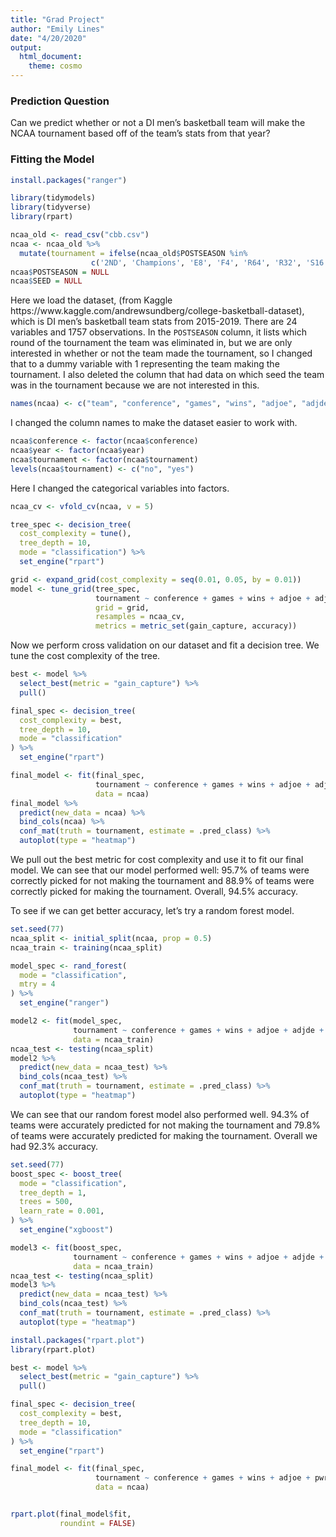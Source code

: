 ```yaml
---
title: "Grad Project"
author: "Emily Lines"
date: "4/20/2020"
output: 
  html_document: 
    theme: cosmo
---
```


### Prediction Question

Can we predict whether or not a DI men's basketball team will make the NCAA tournament based off of the team's stats from that year?

### Fitting the Model


```r
install.packages("ranger")
```


```r
library(tidymodels)
library(tidyverse)
library(rpart)

ncaa_old <- read_csv("cbb.csv")
ncaa <- ncaa_old %>%
  mutate(tournament = ifelse(ncaa_old$POSTSEASON %in% 
                  c('2ND', 'Champions', 'E8', 'F4', 'R64', 'R32', 'S16'), 1, 0))
ncaa$POSTSEASON = NULL
ncaa$SEED = NULL

```

Here we load the dataset, (from Kaggle https://www.kaggle.com/andrewsundberg/college-basketball-dataset), which is DI men's basketball team stats from 2015-2019. There are 24 variables and 1757 observations. In the `POSTSEASON` column, it lists which round of the tournament the team was eliminated in, but we are only interested in whether or not the team made the tournament, so I changed that to a dummy variable with 1 representing the team making the tournament. I also deleted the column that had data on which seed the team was in the tournament because we are not interested in this.


```r
names(ncaa) <- c("team", "conference", "games", "wins", "adjoe", "adjde", "pwrrating", "efg_o", "efg_d", "tor", "tord", "orb", "drb", "ftr","ftrd", "fg_o", "fg_d", "threep_o", "threep_d", "adj_t", "wab", "year", "tournament")
```

I changed the column names to make the dataset easier to work with.

```r
ncaa$conference <- factor(ncaa$conference)
ncaa$year <- factor(ncaa$year)
ncaa$tournament <- factor(ncaa$tournament)
levels(ncaa$tournament) <- c("no", "yes")

```

Here I changed the categorical variables into factors. 

```r
ncaa_cv <- vfold_cv(ncaa, v = 5)

tree_spec <- decision_tree(
  cost_complexity = tune(),
  tree_depth = 10,
  mode = "classification") %>%
  set_engine("rpart")

grid <- expand_grid(cost_complexity = seq(0.01, 0.05, by = 0.01))
model <- tune_grid(tree_spec,
                   tournament ~ conference + games + wins + adjoe + adjde + pwrrating + efg_o + efg_d + tor + tord + orb +drb + ftr + ftrd + fg_o + fg_d + threep_o + threep_d + adj_t + wab + year,
                   grid = grid,
                   resamples = ncaa_cv,
                   metrics = metric_set(gain_capture, accuracy))
```

Now we perform cross validation on our dataset and fit a decision tree. We tune the cost complexity of the tree. 


```r
best <- model %>%
  select_best(metric = "gain_capture") %>%
  pull()

final_spec <- decision_tree(
  cost_complexity = best,
  tree_depth = 10,
  mode = "classification"
) %>%
  set_engine("rpart")

final_model <- fit(final_spec,
                   tournament ~ conference + games + wins + adjoe + adjde + pwrrating + efg_o + efg_d + tor + tord + orb +drb + ftr + ftrd + fg_o + fg_d + threep_o + threep_d + adj_t + wab + year,
                   data = ncaa)
final_model %>%
  predict(new_data = ncaa) %>%
  bind_cols(ncaa) %>%
  conf_mat(truth = tournament, estimate = .pred_class) %>%
  autoplot(type = "heatmap")


```

We pull out the best metric for cost complexity and use it to fit our final model. We can see that our model performed well: 95.7% of teams were correctly picked for not making the tournament and 88.9% of teams were correctly picked for making the tournament. Overall, 94.5% accuracy. 

To see if we can get better accuracy, let's try a random forest model.

```r
set.seed(77)
ncaa_split <- initial_split(ncaa, prop = 0.5)
ncaa_train <- training(ncaa_split)

model_spec <- rand_forest(
  mode = "classification",
  mtry = 4
) %>%
  set_engine("ranger")

model2 <- fit(model_spec,
              tournament ~ conference + games + wins + adjoe + adjde + pwrrating + efg_o + efg_d + tor + tord + orb +drb + ftr + ftrd + fg_o + fg_d + threep_o + threep_d + adj_t + wab + year,
              data = ncaa_train)
ncaa_test <- testing(ncaa_split)
model2 %>%
  predict(new_data = ncaa_test) %>%
  bind_cols(ncaa_test) %>%
  conf_mat(truth = tournament, estimate = .pred_class) %>%
  autoplot(type = "heatmap")

```

We can see that our random forest model also performed well. 94.3% of teams were accurately predicted for not making the tournament and 79.8% of teams were accurately predicted for making the tournament. Overall we had 92.3% accuracy.



```r
set.seed(77)
boost_spec <- boost_tree(
  mode = "classification",
  tree_depth = 1,
  trees = 500,
  learn_rate = 0.001,
) %>%
  set_engine("xgboost")

model3 <- fit(boost_spec,
              tournament ~ conference + games + wins + adjoe + adjde + pwrrating + efg_o + efg_d + tor + tord + orb +drb + ftr + ftrd + fg_o + fg_d + threep_o + threep_d + adj_t + wab + year,
              data = ncaa_train)
ncaa_test <- testing(ncaa_split)
model3 %>%
  predict(new_data = ncaa_test) %>%
  bind_cols(ncaa_test) %>%
  conf_mat(truth = tournament, estimate = .pred_class) %>%
  autoplot(type = "heatmap")
```

```r
install.packages("rpart.plot")
library(rpart.plot)

```

```r

best <- model %>%
  select_best(metric = "gain_capture") %>%
  pull()

final_spec <- decision_tree(
  cost_complexity = best,
  tree_depth = 10,
  mode = "classification"
) %>%
  set_engine("rpart")

final_model <- fit(final_spec,
                   tournament ~ conference + games + wins + adjoe + pwrrating + efg_o + efg_d + tor + tord + orb +drb + ftr + ftrd + fg_o + fg_d + threep_o + threep_d + adj_t + wab + year,
                   data = ncaa)


rpart.plot(final_model$fit,
           roundint = FALSE)

```







